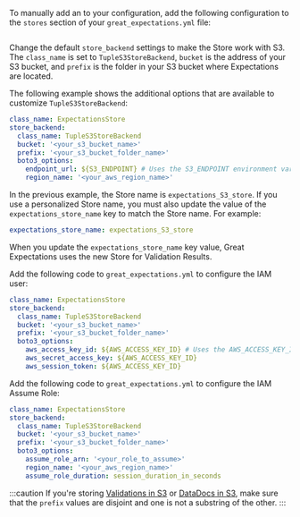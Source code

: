 
To manually add an <TechnicalTag tag="expectation_store" text="Expectations Store" /> to your configuration, add the following configuration to the `stores` section of your `great_expectations.yml` file:

```python name="tests/integration/docusaurus/deployment_patterns/aws_cloud_storage_pandas.py new_expectations_store"
```
Change the default ``store_backend`` settings to make the Store work with S3.  The ``class_name`` is set to ``TupleS3StoreBackend``, ``bucket`` is the address of your S3 bucket, and ``prefix`` is the folder in your S3 bucket where Expectations are located.

The following example shows the additional options that are available to customize `TupleS3StoreBackend`:

```yaml title="File contents: great_expectations.yml"
class_name: ExpectationsStore
store_backend:
  class_name: TupleS3StoreBackend
  bucket: '<your_s3_bucket_name>'
  prefix: '<your_s3_bucket_folder_name>'
  boto3_options:
    endpoint_url: ${S3_ENDPOINT} # Uses the S3_ENDPOINT environment variable to determine which endpoint to use.
    region_name: '<your_aws_region_name>'
```

In the previous example, the Store name is ``expectations_S3_store``. If you use a personalized Store name, you must also update the value of the `expectations_store_name` key to match the Store name. For example:

```yaml title="File contents: great_expectations.yml"
expectations_store_name: expectations_S3_store
```
When you update the `expectations_store_name` key value, Great Expectations uses the new Store for Validation Results.

Add the following code to `great_expectations.yml` to configure the IAM user:

```yaml title="File contents: great_expectations.yml"
class_name: ExpectationsStore
store_backend:
  class_name: TupleS3StoreBackend
  bucket: '<your_s3_bucket_name>'
  prefix: '<your_s3_bucket_folder_name>'
  boto3_options:
    aws_access_key_id: ${AWS_ACCESS_KEY_ID} # Uses the AWS_ACCESS_KEY_ID environment variable to get aws_access_key_id.
    aws_secret_access_key: ${AWS_ACCESS_KEY_ID}
    aws_session_token: ${AWS_ACCESS_KEY_ID}
```

Add the following code to `great_expectations.yml` to configure the IAM Assume Role:

```yaml title="File contents: great_expectations.yml"
class_name: ExpectationsStore
store_backend:
  class_name: TupleS3StoreBackend
  bucket: '<your_s3_bucket_name>'
  prefix: '<your_s3_bucket_folder_name>'
  boto3_options:
    assume_role_arn: '<your_role_to_assume>'
    region_name: '<your_aws_region_name>'
    assume_role_duration: session_duration_in_seconds
```

:::caution
If you're storing [Validations in S3](../../configuring_metadata_stores/how_to_configure_a_validation_result_store_in_amazon_s3.md) or [DataDocs in S3](../../configuring_data_docs/how_to_host_and_share_data_docs_on_amazon_s3.md), make sure that the ``prefix`` values are disjoint and one is not a substring of the other.
:::